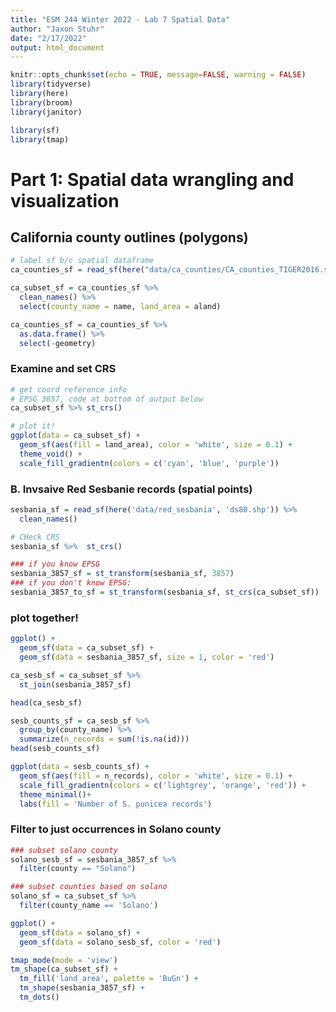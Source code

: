 ```yaml
---
title: "ESM 244 Winter 2022 - Lab 7 Spatial Data"
author: "Jaxon Stuhr"
date: "2/17/2022"
output: html_document
---
```


```r
knitr::opts_chunk$set(echo = TRUE, message=FALSE, warning = FALSE)
library(tidyverse)
library(here)
library(broom)
library(janitor)

library(sf)
library(tmap)
```

# Part 1: Spatial data wrangling and visualization

## California county outlines (polygons)

```r
# label sf b/c spatial dataframe
ca_counties_sf = read_sf(here("data/ca_counties/CA_counties_TIGER2016.shp"))

ca_subset_sf = ca_counties_sf %>% 
  clean_names() %>% 
  select(county_name = name, land_area = aland)

ca_counties_sf = ca_counties_sf %>% 
  as.data.frame() %>% 
  select(-geometry)
```

### Examine and set CRS

```r
# get coord reference info
# EPSG 3857, code at bottom of output below
ca_subset_sf %>% st_crs()
```

```r
# plot it!
ggplot(data = ca_subset_sf) +
  geom_sf(aes(fill = land_area), color = 'white', size = 0.1) + 
  theme_void() + 
  scale_fill_gradientn(colors = c('cyan', 'blue', 'purple'))
```

### B. Invsaive Red Sesbanie records (spatial points)

```r
sesbania_sf = read_sf(here('data/red_sesbania', 'ds80.shp')) %>% 
  clean_names()

# CHeck CRS
sesbania_sf %>%  st_crs()

### if you know EPSG
sesbania_3857_sf = st_transform(sesbania_sf, 3857)
### if you don't know EPSG:
sesbania_3857_to_sf = st_transform(sesbania_sf, st_crs(ca_subset_sf))
```

### plot together!

```r
ggplot() + 
  geom_sf(data = ca_subset_sf) +
  geom_sf(data = sesbania_3857_sf, size = 1, color = 'red')
```

```r
ca_sesb_sf = ca_subset_sf %>% 
  st_join(sesbania_3857_sf)

head(ca_sesb_sf)
```

```r
sesb_counts_sf = ca_sesb_sf %>% 
  group_by(county_name) %>% 
  summarize(n_records = sum(!is.na(id)))
head(sesb_counts_sf)
```

```r
ggplot(data = sesb_counts_sf) + 
  geom_sf(aes(fill = n_records), color = 'white', size = 0.1) + 
  scale_fill_gradientn(colors = c('lightgrey', 'orange', 'red')) +
  theme_minimal()+
  labs(fill = 'Number of S. punicea records')
```

### Filter to just occurrences in Solano county

```r
### subset solano county
solano_sesb_sf = sesbania_3857_sf %>% 
  filter(county == "Solano")

### subset counties based on solano
solano_sf = ca_subset_sf %>% 
  filter(county_name == 'Solano')

ggplot() + 
  geom_sf(data = solano_sf) + 
  geom_sf(data = solano_sesb_sf, color = 'red')
```

```r
tmap_mode(mode = 'view')
tm_shape(ca_subset_sf) +
  tm_fill('land_area', palette = 'BuGn') + 
  tm_shape(sesbania_3857_sf) +
  tm_dots()
```





